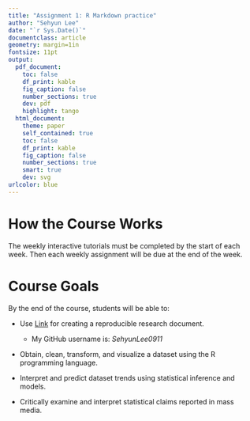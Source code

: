 ```yaml
---
title: "Assignment 1: R Markdown practice"
author: "Sehyun Lee"
date: "`r Sys.Date()`"
documentclass: article
geometry: margin=1in
fontsize: 11pt
output:
  pdf_document:
    toc: false
    df_print: kable
    fig_caption: false
    number_sections: true
    dev: pdf
    highlight: tango
  html_document:
    theme: paper
    self_contained: true
    toc: false
    df_print: kable
    fig_caption: false
    number_sections: true
    smart: true
    dev: svg
urlcolor: blue
---
```


<!-- Write your Markdown below this line -->

# How the Course Works

The weekly interactive tutorials must be completed by the start of each week. Then each weekly assignment will be due at the end of the week.

# Course Goals

By the end of the course, students will be able to:

* Use [Link](https://www.github.com) for creating a reproducible research document.

    * My GitHub username is: *SehyunLee0911*

* Obtain, clean, transform, and visualize a dataset using the R programming language.

* Interpret and predict dataset trends using statistical inference and models.

* Critically examine and interpret statistical claims reported in mass media.


